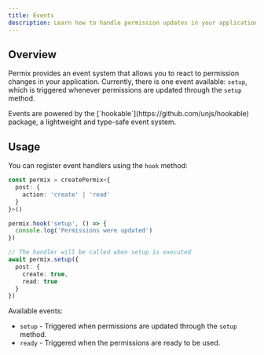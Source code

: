 ```yaml
---
title: Events
description: Learn how to handle permission updates in your application
---
```


## Overview

Permix provides an event system that allows you to react to permission changes in your application. Currently, there is one event available: `setup`, which is triggered whenever permissions are updated through the `setup` method.

<Callout>
Events are powered by the [`hookable`](https://github.com/unjs/hookable) package, a lightweight and type-safe event system.
</Callout>

## Usage

You can register event handlers using the `hook` method:

```ts
const permix = createPermix<{
  post: {
    action: 'create' | 'read'
  }
}>()

permix.hook('setup', () => {
  console.log('Permissions were updated')
})

// The handler will be called when setup is executed
await permix.setup({
  post: {
    create: true,
    read: true
  }
})
```

Available events:

- `setup` - Triggered when permissions are updated through the `setup` method.
- `ready` - Triggered when the permissions are ready to be used.
